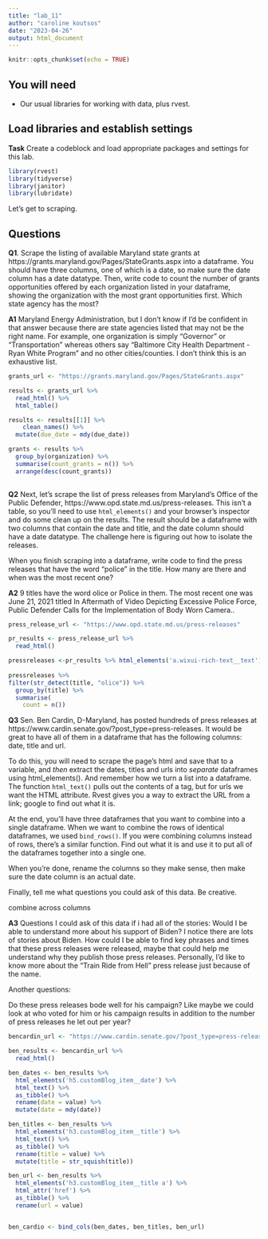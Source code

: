 ```yaml
---
title: "lab_11"
author: "caroline koutsos"
date: "2023-04-26"
output: html_document
---
```


```r
knitr::opts_chunk$set(echo = TRUE)
```

## You will need

* Our usual libraries for working with data, plus rvest.

## Load libraries and establish settings

**Task** Create a codeblock and load appropriate packages and settings for this lab.

```r
library(rvest)
library(tidyverse)
library(janitor)
library(lubridate)
```


Let's get to scraping.

## Questions

**Q1**. Scrape the listing of available Maryland state grants at https://grants.maryland.gov/Pages/StateGrants.aspx into a dataframe. You should have three columns, one of which is a date, so make sure the date column has a date datatype. Then, write code to count the number of grants opportunities offered by each organization listed in your dataframe, showing the organization with the most grant opportunities first. Which state agency has the most?

**A1** Maryland Energy Administration, but I don't know if I'd be confident in that answer because there are state agencies listed that may not be the right name. For example, one organization is simply "Governor" or "Transportation" whereas others say "Baltimore City Health Department - Ryan White Program" and no other cities/counties. I don't think this is an exhaustive list.

```r
grants_url <- "https://grants.maryland.gov/Pages/StateGrants.aspx"

results <- grants_url %>%
  read_html() %>%
  html_table()

results <- results[[1]] %>%
    clean_names() %>%
  mutate(due_date = mdy(due_date))

grants <- results %>%
  group_by(organization) %>%
  summarise(count_grants = n()) %>%
  arrange(desc(count_grants))
  

```

**Q2** Next, let's scrape the list of press releases from Maryland's Office of the Public Defender, https://www.opd.state.md.us/press-releases. This isn't a table, so you'll need to use `html_elements()` and your browser's inspector and do some clean up on the results. The result should be a dataframe with two columns that contain the date and title, and the date column should have a date datatype. The challenge here is figuring out how to isolate the releases.

When you finish scraping into a dataframe, write code to find the press releases that have the word "police" in the title. How many are there and when was the most recent one?

**A2** 9 titles have the word olice or Police in them. The most recent one was June 21, 2021 titled In Aftermath of Video Depicting Excessive Police Force, Public Defender Calls for the Implementation of Body Worn Camera..

```r

press_release_url <- "https://www.opd.state.md.us/press-releases"

pr_results <- press_release_url %>%
  read_html()

pressreleases <-pr_results %>% html_elements('a.wixui-rich-text__text') %>% html_text() %>% as_tibble() %>% separate(value, c('date', 'title'), sep=":") %>% drop_na(title) %>% mutate(title = str_squish(title), date = mdy(date))
  
pressreleases %>%
filter(str_detect(title, "olice")) %>%
  group_by(title) %>%
  summarise(
    count = n())


```

**Q3** Sen. Ben Cardin, D-Maryland, has posted hundreds of press releases at https://www.cardin.senate.gov/?post_type=press-releases. It would be great to have all of them in a dataframe that has the following columns: date, title and url.

To do this, you will need to scrape the page's html and save that to a variable, and _then_ extract the dates, titles and urls into _separate_ dataframes using html_elements(). And remember how we turn a list into a dataframe. The function `html_text()` pulls out the contents of a tag, but for urls we want the HTML attribute. Rvest gives you a way to extract the URL from a link; google to find out what it is.

At the end, you'll have three dataframes that you want to combine into a single dataframe. When we want to combine the rows of identical dataframes, we used `bind_rows()`. If you were combining columns instead of rows, there's a similar function. Find out what it is and use it to put all of the dataframes together into a single one.

When you're done, rename the columns so they make sense, then make sure the date column is an actual date.

Finally, tell me what questions you could ask of this data. Be creative.

combine across columns

**A3** Questions I could ask of this data if i had all of the stories: Would I be able to understand more about his support of Biden? I notice there are lots of stories about Biden. How could I be able to find key phrases and times that these press releases were released, maybe that could help me understand why they publish those press releases. Personally, I'd like to know more about the "Train Ride from Hell" press release just because of the name. 

Another questions:

Do these press releases bode well for his campaign? Like maybe we could look at who voted for him or his campaign results in addition to the number of press releases he let out per year?

```r

bencardin_url <- "https://www.cardin.senate.gov/?post_type=press-releases"

ben_results <- bencardin_url %>%
  read_html() 

ben_dates <- ben_results %>%
  html_elements('h5.customBlog_item__date') %>% 
  html_text() %>% 
  as_tibble() %>% 
  rename(date = value) %>%
  mutate(date = mdy(date))

ben_titles <- ben_results %>%
  html_elements('h3.customBlog_item__title') %>% 
  html_text() %>% 
  as_tibble() %>% 
  rename(title = value) %>%
  mutate(title = str_squish(title))

ben_url <- ben_results %>%
  html_elements('h3.customBlog_item__title a') %>%
  html_attr('href') %>%
  as_tibble() %>% 
  rename(url = value)


ben_cardio <- bind_cols(ben_dates, ben_titles, ben_url)


```


